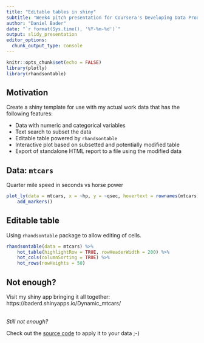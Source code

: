 ```yaml
---
title: "Editable tables in shiny"
subtitle: "Week4 pitch presentation for Coursera's Developing Data Products"
author: "Daniel Bader"
date: "`r format(Sys.time(), '%Y-%m-%d')`"
output: slidy_presentation
editor_options: 
  chunk_output_type: console
---
```


```r
knitr::opts_chunk$set(echo = FALSE)
library(plotly)
library(rhandsontable)
```


## Motivation

Create a shiny template for use with my actual work data 
that has the following features:

- Data with numeric and categorical variables
- Text search to subset the data
- Editable table powered by <code>rhandsontable</code>
- Interactive plot based on subsetted and potentially modified table
- Export of standalone HTML report to a file using the modified data


## Data: <code>mtcars</code>

Quarter mile speed in seconds vs horse power

```r
plot_ly(data = mtcars, x = ~hp, y = ~qsec, hovertext = rownames(mtcars)) %>%
    add_markers()
```

## Editable table

Using <code>rhandsontable</code> package to allow editing of cells.

```r
rhandsontable(data = mtcars) %>%
    hot_table(highlightRow = TRUE, rowHeaderWidth = 200) %>%
    hot_cols(columnSorting = TRUE) %>%
    hot_rows(rowHeights = 50)
```


## Not enough?

Visit my shiny app bringing it all together: <br>
https://baderd.shinyapps.io/Dynamic_mtcars/ 
<br><br>

*Still not enough?*

Check out the [source code](https://github.com/baderd/coursera/tree/master/developing_data_products/week4_shiny) 
to apply it to your data ;-)
